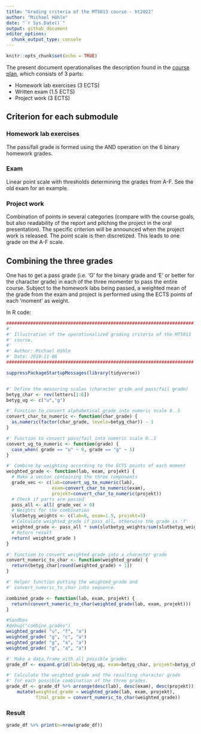 ```yaml
---
title: "Grading criteria of the MT5013 course - ht2022"
author: "Michael Höhle"
date: "`r Sys.Date()`"
output: github_document
editor_options: 
  chunk_output_type: console
---
```


```r
knitr::opts_chunk$set(echo = TRUE)
```
 
The present document operationalises the description found in the [course plan](https://sisu.it.su.se/pdf_creator/33466/44998), which consists of 3 parts:

* Homework lab exercises (3 ECTS)
* Written exam (1.5 ECTS)
* Project work (3 ECTS)

## Criterion for each submodule

### Homework lab exercises

The pass/fail grade is formed using the AND operation on the 6 binary homework grades.

### Exam

Linear point scale with thresholds determining the grades from A-F. See the old exam for an example.

### Project work

Combination of points in several categories (compare with the course goals, but also readability of the report and pitching the project in the oral presentation). The specific criterion will be announced when the project work is released. The point scale is then discretized. This leads to one grade on the A-F scale.

## Combining the three grades

One has to get a pass grade (i.e. 'G' for the binary grade and 'E' or better for the character grade) in each of the three momenter to pass the entire course.
Subject to the homework labs being passed, a weighted mean of the grade from the exam and project is performed using the ECTS points of each 'moment' as weight.

In R code:

```r
######################################################################
#'
#' Illustration of the operationalized grading criteria of the MT5013
#' course.
#'
#' Author: Michael Höhle
#' Date: 2019-11-06
######################################################################

suppressPackageStartupMessages(library(tidyverse))


#' Define the measuring scales (character grade and pass/fail grade)
betyg_char <- rev(letters[1:6])
betyg_ug <- c("u","g")

#' Function to convert alphabetical grade into numeric scale 0..5
convert_char_to_numeric <- function(char_grade) {
  as.numeric(factor(char_grade, levels=betyg_char)) - 1
}

#' Function to convert pass/fail into numeric scale 0..1
convert_ug_to_numeric <- function(grade) {
  case_when( grade == "u" ~ 0, grade == "g" ~ 1)
}

#' Combine by weighting according to the ECTS points of each moment
weighted_grade <- function(lab, exam, projekt) {
  # Make a vector containing the three components
  grade_vec <- c(lab=convert_ug_to_numeric(lab),
                 exam=convert_char_to_numeric(exam),
                 projekt=convert_char_to_numeric(projekt))
  # Check if parts are passed
  pass_all <- all( grade_vec > 0)
  # Weights for the combination
  slutbetyg_weights <- c(lab=0, exam=1.5, projekt=3)
  # Calculate weighted_grade if pass_all, otherwise the grade is 'f'
  weighted_grade <- pass_all * sum(slutbetyg_weights/sum(slutbetyg_weights) * grade_vec)
  # Return result
  return( weighted_grade ) 
}

#' Function to convert weighted grade into a character grade
convert_numeric_to_char <- function(weighted_grade) {
  return(betyg_char[round(weighted_grade) + 1])
}

#' Helper function putting the weighted_grade and
#' convert_numeric_to_char into sequence.

combined_grade <- function(lab, exam, projekt) {
  return(convert_numeric_to_char(weighted_grade(lab, exam, projekt)))
}
```

```r
#Sandbox
#debug("combine_grades")
weighted_grade( "u", "f", "a")
weighted_grade( "g", "c", "a")
weighted_grade( "g", "a", "a")
weighted_grade( "g", "a", "a")
```

```r
#' Make a data.frame with all possible grades
grade_df <- expand.grid(lab=betyg_ug, exam=betyg_char, projekt=betyg_char)

#' Calculate the weighted grade and the resulting character grade
#' for each possible combination of the three grades.
grade_df <- grade_df %>% arrange(desc(lab), desc(exam), desc(projekt)) %>% rowwise %>%
    mutate(weighted_grade = weighted_grade(lab, exam, projekt),
           final_grade = convert_numeric_to_char(weighted_grade))
```

### Result

```r
grade_df %>% print(n=nrow(grade_df))
``` 